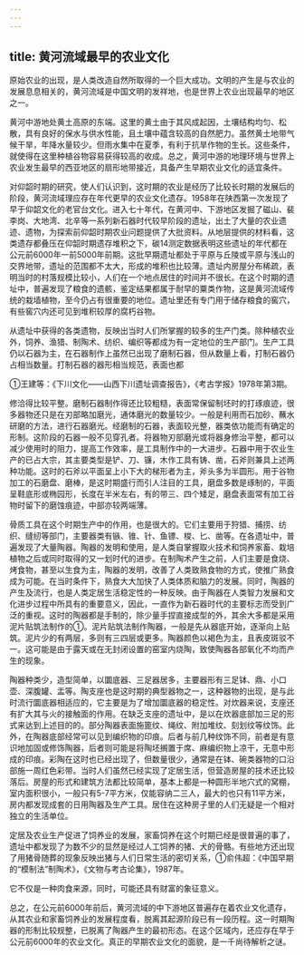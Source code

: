 ```yaml
---
---
---
```

title: 黄河流域最早的农业文化
---



原始农业的出现，是人类改造自然所取得的一个巨大成功。文明的产生是与农业的发展息息相关的，黄河流域是中国文明的发祥地，也是世界上农业出现最早的地区之一。

黄河中游地处黄土高原的东端。这里的黄土由于其风成起因，土壤结构均匀、松散，具有良好的保水与供水性能，且土壤中蕴含较高的自然肥力。虽然黄土地带气候干旱，年降水量较少。但雨水集中在夏季，有利于抗旱作物的生长。这些条件，就使得在这里种植谷物容易获得较高的收成。总之，黄河中游的地理环境与世界上农业发生最早的西亚地区的扇形地带接近，具备产生早期农业文化的适宜条件。

对仰韶时期的研究，使人们认识到，这时期的农业是经历了比较长时期的发展后的阶段，黄河流域理应存在年代更早的农业文化遗存。1958年在陕西第一次发现了早于仰韶文化的老官台文化。进入七十年代，在黄河中、下游地区发掘了磁山、裴李岗、大地湾、北辛等一系列新石器时代较早阶段的遗址，出土了大量的农业遗迹、遗物，为探索前仰韶时期农业问题提供了大批资料。从地层提供的材料看，这类遗存都叠压在仰韶时期遗存堆积之下，碳14测定数据表明这些遗址的年代都在公元前6000年一前5000年前期。这批早期遗址都处于平原与丘陵或平原与浅山的交界地带，遗址的范围都不太大，形成的堆积也比较薄。遗址内房屋分布稀疏，表明当时的村落规模比较小，人们在一个地点居住的时间并不很长。在这个时期的遗址中，普遍发现了粮食的遗骸，鉴定结果都属于耐早的粟类作物，这是黄河流域传统的栽墙植物，至今仍占有很重要的地位。遗址里还有专门用于储存粮食的窖穴，有些窖穴内还可见到堆积较厚的腐朽谷物。

从遗址中获得的各类遗物，反映出当时人们所掌握的较多的生产门类。除种植农业外，饲养、渔猎、制陶术、纺织、编织等都成为有一定地位的生产部门。生产工具仍以石器为主，在石器制作上虽然已出现了磨制石器，但从数量上看，打制石器仍占相当数量。打制石器的器形相当规范，表面也都

①王建等：《下川文化——山西下川遗址调查报告》，《考古学报》1978年第3期。

修洽得比较平整。磨制石器制作得还比较粗糙，表面常保留制坯时的打琢痕迹，很多器物还只是在刃部略加磨光，通体磨光的数量较少。一般是利用而石加砂、蘸水研磨的方法，进行石器磨光。经磨制的石器，表面较光整，器类依功能而有确定的形制。这阶段的石器一般不见穿孔者。将器物刃部磨光或将器身修治平整，都可以减少使用时的阻力，提高工作效率，是工具制作中的一大进步。石器中用于农业生产的已占大宗，其主要类型是铲、刀、镰，木作工具有铸、凿，石斧则兼具上述两种功能。这时的石斧以平面呈上小下大的梯形者为主，斧头多为半圆形。用于谷物加工的石磨盘、磨棒，是这时期盛行而引人注目的工具，磨盘多数是琢制的，平面呈鞋底形或椭园形，长度在半米左右，有的带三、四个矮足，磨盘表面常有加工谷物时留下的磨蚀痕迹，中部亦较两端薄。

骨质工具在这个时期生产中的作用，也是很大的。它们主要用于狩猎、捕捞、纺织、缝纫等部门，主要器类有镞、锥、针、鱼镖、梭、匕、凿等。在各遗址中，普遍发现了大量陶器。陶器的发明和使用，是人类自掌握取火技术和饲养家畜、栽培植物之后或同时取得的又一划时代的进步。在制陶术产生之前，人们主要是食烧、烤食物，甚至以生食为主，陶器的发明，改善了人类致熟食物的方式，使推广熟食成为可能。在当时条件下，熟食大大加快了人类体质和脑力的发展。同时，陶器的产生及流行，也是人类定居生活稳定性的一种反映。由于陶器在人类智力发展和文化进步过程中所具有的重要意义，因此，一直作为新石器时代的主要标志而受到广泛的重视。这时的陶器都是手制的，除少量手捏直接成型的外，其余大多都是采用泥片贴筑法制作的①。泥片贴筑法制作陶器，一般是先从器底开始，逐渐向上贴筑。泥片少的有两层，多则有三四层或更多。陶器颜色以褐色为主，且表皮斑驳不一。这可能是由于露天或在无封闭设置的窑室内烧陶，致使陶器各部氧化不均而产生的现象。

陶器种类少，造型简单，以圜底器、三足器居多，主要器形有三足钵、鼎、小口壶、深腹罐、盂等。陶支座也是这时期的典型器物之一，这种器物的出现，是与此时流行圜底器相适应的，它主要是为了增加圜底器的稳定性。对炊器来说，支座还有扩大其与火的接触面的作用。在缺乏支座的遗址中，是以在炊器底部加三足的形式来达到上述目的的。部分陶器表面施篦纹、绳纹、附加堆纹、刻划纹等纹饰。此外，在陶器底部经常可以见到编织物的印痕。后者与前几种纹饰不同，前者是有意识地加固或修饰陶器，后者则可能是将陶坯搁置于席、麻编织物上凉干，无意中形成的印痕。彩陶在这时也已经出现了，但数量很少，通常是在钵、碗类器物的口沿部施一周红色彩带。当时人们虽然已经实现了定居生活，但营造房屋的技术还比较落后。房屋的形式和建筑方法都比较简单，基本上都是一种圆形半地穴式的窝棚，室内面积很小，一般只有5-7平方米，仅能容纳二三人，最大的也只有11平方米，房内都发现成套的日用陶器及生产工具。居住在这种房子里的人们无疑是一个相对独立的生活单位。

定居及农业生产促进了饲养业的发展，家畜饲养在这个时期已经是很普遍的事了，遗址中都发现了为数不少的显然是经过人工饲养的猪、犬的骨骼。有些地方还出现了用猪骨随葬的现象反映出猪与人们日常生活的密切关系，①俞伟超：《中国早期的“模制法”制陶术》，《文物与考古论集》，1987年。

它不仅是一种肉食来源，同时，可能还具有财富的象征意义。

总之，在公元前6000年前后，黄河流域的中下游地区普遍存在着农业文化遗存，从其农业和家畜饲养业的发展程度看，脱离其起源阶段已有一段历程。这一时期陶器的形制比较规整，已脱离了陶器产生的最初形态。在这个区域内，还应存在早于公元前6000年的农业文化。真正的早期农业文化的面貌，是一千尚待解析之谜。